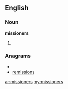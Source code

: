 ==English==
===Noun===
'''missioners'''

#{{plural of|[[missioner]]}}

===Anagrams===
* {{alphagram|eiimnorsss}}
* [[remissions#English|remissions]]

[[ar:missioners]]
[[my:missioners]]